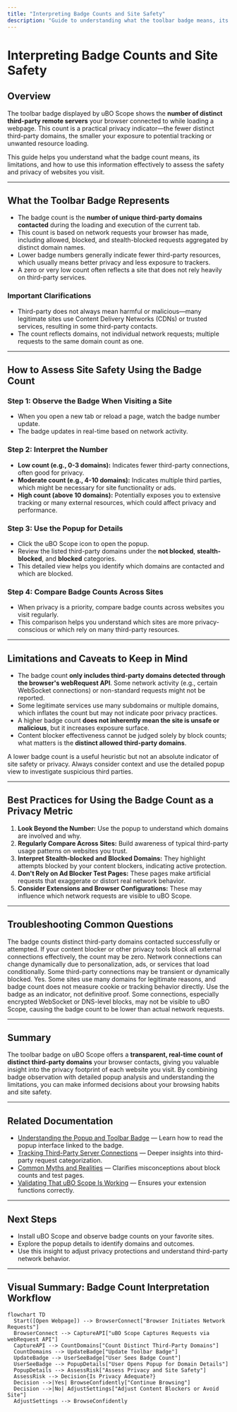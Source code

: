 ```yaml
---
title: "Interpreting Badge Counts and Site Safety"
description: "Guide to understanding what the toolbar badge means, its limitations, and how to assess web privacy based on the number of distinct third-party servers. Includes best practices and caveats for using the count as a privacy metric."
---
```


# Interpreting Badge Counts and Site Safety

## Overview
The toolbar badge displayed by uBO Scope shows the **number of distinct third-party remote servers** your browser connected to while loading a webpage. This count is a practical privacy indicator—the fewer distinct third-party domains, the smaller your exposure to potential tracking or unwanted resource loading.

This guide helps you understand what the badge count means, its limitations, and how to use this information effectively to assess the safety and privacy of websites you visit.

---

## What the Toolbar Badge Represents

- The badge count is the **number of unique third-party domains contacted** during the loading and execution of the current tab.
- This count is based on network requests your browser has made, including allowed, blocked, and stealth-blocked requests aggregated by distinct domain names.
- Lower badge numbers generally indicate fewer third-party resources, which usually means better privacy and less exposure to trackers.
- A zero or very low count often reflects a site that does not rely heavily on third-party services.

### Important Clarifications

- Third-party does not always mean harmful or malicious—many legitimate sites use Content Delivery Networks (CDNs) or trusted services, resulting in some third-party contacts.
- The count reflects domains, not individual network requests; multiple requests to the same domain count as one.

---

## How to Assess Site Safety Using the Badge Count

### Step 1: Observe the Badge When Visiting a Site
- When you open a new tab or reload a page, watch the badge number update.
- The badge updates in real-time based on network activity.

### Step 2: Interpret the Number
- **Low count (e.g., 0-3 domains):** Indicates fewer third-party connections, often good for privacy.
- **Moderate count (e.g., 4-10 domains):** Indicates multiple third parties, which might be necessary for site functionality or ads.
- **High count (above 10 domains):** Potentially exposes you to extensive tracking or many external resources, which could affect privacy and performance.

### Step 3: Use the Popup for Details
- Click the uBO Scope icon to open the popup.
- Review the listed third-party domains under the **not blocked**, **stealth-blocked**, and **blocked** categories.
- This detailed view helps you identify which domains are contacted and which are blocked.

### Step 4: Compare Badge Counts Across Sites
- When privacy is a priority, compare badge counts across websites you visit regularly.
- This comparison helps you understand which sites are more privacy-conscious or which rely on many third-party resources.

---

## Limitations and Caveats to Keep in Mind

- The badge count **only includes third-party domains detected through the browser's webRequest API**. Some network activity (e.g., certain WebSocket connections) or non-standard requests might not be reported.
- Some legitimate services use many subdomains or multiple domains, which inflates the count but may not indicate poor privacy practices.
- A higher badge count **does not inherently mean the site is unsafe or malicious**, but it increases exposure surface.
- Content blocker effectiveness cannot be judged solely by block counts; what matters is the **distinct allowed third-party domains**.

<Tip>
A lower badge count is a useful heuristic but not an absolute indicator of site safety or privacy. Always consider context and use the detailed popup view to investigate suspicious third parties.
</Tip>

---

## Best Practices for Using the Badge Count as a Privacy Metric

1. **Look Beyond the Number:** Use the popup to understand which domains are involved and why.
2. **Regularly Compare Across Sites:** Build awareness of typical third-party usage patterns on websites you trust.
3. **Interpret Stealth-blocked and Blocked Domains:** They highlight attempts blocked by your content blockers, indicating active protection.
4. **Don't Rely on Ad Blocker Test Pages:** These pages make artificial requests that exaggerate or distort real network behavior.
5. **Consider Extensions and Browser Configurations:** These may influence which network requests are visible to uBO Scope.

---

## Troubleshooting Common Questions

<AccordionGroup title="Troubleshooting Badge Count Interpretation">
<Accordion title="Why is the badge count sometimes zero, even on popular sites?">
The badge counts distinct third-party domains contacted successfully or attempted. If your content blocker or other privacy tools block all external connections effectively, the count may be zero.
</Accordion>
<Accordion title="Why does the badge count vary each time I visit the same site?">
Network connections can change dynamically due to personalization, ads, or services that load conditionally. Some third-party connections may be transient or dynamically blocked.
</Accordion>
<Accordion title="Can the badge count mislead me about site privacy?">
Yes. Some sites use many domains for legitimate reasons, and badge count does not measure cookie or tracking behavior directly. Use the badge as an indicator, not definitive proof.
</Accordion>
<Accordion title="What happens if my browser restricts webRequest API access?">
Some connections, especially encrypted WebSocket or DNS-level blocks, may not be visible to uBO Scope, causing the badge count to be lower than actual network requests.
</Accordion>
</AccordionGroup>

---

## Summary

The toolbar badge on uBO Scope offers a **transparent, real-time count of distinct third-party domains** your browser contacts, giving you valuable insight into the privacy footprint of each website you visit. By combining badge observation with detailed popup analysis and understanding the limitations, you can make informed decisions about your browsing habits and site safety.

---

## Related Documentation

- [Understanding the Popup and Toolbar Badge](/guides/getting-started/understanding-the-ui) — Learn how to read the popup interface linked to the badge.
- [Tracking Third-Party Server Connections](/guides/core-workflows/tracking-3rd-party-requests) — Deeper insights into third-party request categorization.
- [Common Myths and Realities](/overview/introduction_and_principles/mythbusting) — Clarifies misconceptions about block counts and test pages.
- [Validating That uBO Scope Is Working](/getting-started/first-run-validation/validating-functionality) — Ensures your extension functions correctly.

---

## Next Steps

- Install uBO Scope and observe badge counts on your favorite sites.
- Explore the popup details to identify domains and outcomes.
- Use this insight to adjust privacy protections and understand third-party network behavior.


---

## Visual Summary: Badge Count Interpretation Workflow
```mermaid
flowchart TD
  Start([Open Webpage]) --> BrowserConnect["Browser Initiates Network Requests"]
  BrowserConnect --> CaptureAPI["uBO Scope Captures Requests via webRequest API"]
  CaptureAPI --> CountDomains["Count Distinct Third-Party Domains"]
  CountDomains --> UpdateBadge["Update Toolbar Badge"]
  UpdateBadge --> UserSeeBadge["User Sees Badge Count"]
  UserSeeBadge --> PopupDetails["User Opens Popup for Domain Details"]
  PopupDetails --> AssessRisk["Assess Privacy and Site Safety"]
  AssessRisk --> Decision{Is Privacy Adequate?}
  Decision -->|Yes| BrowseConfidently["Continue Browsing"]
  Decision -->|No| AdjustSettings["Adjust Content Blockers or Avoid Site"]
  AdjustSettings --> BrowseConfidently
```



